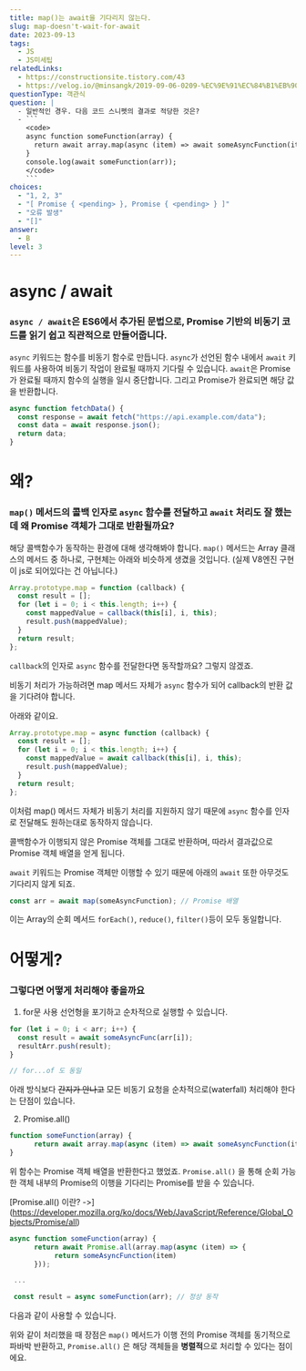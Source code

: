```yaml
---
title: map()는 await을 기다리지 않는다.
slug: map-doesn't-wait-for-await
date: 2023-09-13
tags:
  - JS
  - JS미세팁
relatedLinks:
  - https://constructionsite.tistory.com/43
  - https://velog.io/@minsangk/2019-09-06-0209-%EC%9E%91%EC%84%B1%EB%90%A8-eik06xy8mm
questionType: 객관식
question: |
  - 일반적인 경우. 다음 코드 스니펫의 결과로 적당한 것은?
  - ```
    <code>
    async function someFunction(array) {
      return await array.map(async (item) => await someAsyncFunction(item));
    }
    console.log(await someFunction(arr));
    </code>
    ```
choices:
  - "1, 2, 3"
  - "[ Promise { <pending> }, Promise { <pending> } ]"
  - "오류 발생"
  - "[]"
answer:
  - B
level: 3
---
```


# async / await

### `async / await`은 ES6에서 추가된 문법으로, Promise 기반의 비동기 코드를 읽기 쉽고 직관적으로 만들어줍니다.

`async` 키워드는 함수를 비동기 함수로 만듭니다. `async`가 선언된 함수 내에서 `await` 키워드를 사용하여 비동기 작업이 완료될 때까지 기다릴 수 있습니다.
`await`은 Promise가 완료될 때까지 함수의 실행을 일시 중단합니다. 그리고 Promise가 완료되면 해당 값을 반환합니다.

```javascript
async function fetchData() {
  const response = await fetch("https://api.example.com/data");
  const data = await response.json();
  return data;
}
```

# 왜?

### `map()` 메서드의 콜백 인자로 `async` 함수를 전달하고 `await` 처리도 잘 했는데 왜 Promise 객체가 그대로 반환될까요?

해당 콜백함수가 동작하는 환경에 대해 생각해봐야 합니다.
`map()` 메서드는 Array 클래스의 메서드 중 하나로, 구현체는 아래와 비슷하게 생겼을 것입니다. (실제 V8엔진 구현이 js로 되어있다는 건 아닙니다.)

```javascript
Array.prototype.map = function (callback) {
  const result = [];
  for (let i = 0; i < this.length; i++) {
    const mappedValue = callback(this[i], i, this);
    result.push(mappedValue);
  }
  return result;
};
```

`callback`의 인자로 `async` 함수를 전달한다면 동작할까요?
그렇지 않겠죠.

비동기 처리가 가능하려면 map 메서드 자체가 `async` 함수가 되어 callback의 반환 값을 기다려야 합니다.

아래와 같이요.

```javascript
Array.prototype.map = async function (callback) {
  const result = [];
  for (let i = 0; i < this.length; i++) {
    const mappedValue = await callback(this[i], i, this);
    result.push(mappedValue);
  }
  return result;
};
```

이처럼 map() 메서드 자체가 비동기 처리를 지원하지 않기 때문에 `async` 함수를 인자로 전달해도 원하는대로 동작하지 않습니다.

콜백함수가 이행되지 않은 Promise 객체를 그대로 반환하며, 따라서 결과값으로 Promise 객체 배열을 얻게 됩니다.

`await` 키워드는 Promise 객체만 이행할 수 있기 때문에 아래의 `await` 또한 아무것도 기다리지 않게 되죠.

```javascript
const arr = await map(someAsyncFunction); // Promise 배열
```

이는 Array의 순회 메서드 `forEach()`, `reduce()`, `filter()`등이 모두 동일합니다.

# 어떻게?

### 그렇다면 어떻게 처리해야 좋을까요

1. for문 사용
   선언형을 포기하고 순차적으로 실행할 수 있습니다.

```javascript
for (let i = 0; i < arr; i++) {
  const result = await someAsyncFunc(arr[i]);
  resultArr.push(result);
}

// for...of 도 동일
```

아래 방식보다 ~~간지가 안나고~~ 모든 비동기 요청을 순차적으로(waterfall) 처리해야 한다는 단점이 있습니다.

2. Promise.all()

```javascript
function someFunction(array) {
	  return await array.map(async (item) => await someAsyncFunction(item));
}

```

위 함수는 Promise 객체 배열을 반환한다고 했었죠.
`Promise.all()` 을 통해 순회 가능한 객체 내부의 Promise의 이행을 기다리는 Promise를 받을 수 있습니다.

[Promise.all() 이란? ->] (https://developer.mozilla.org/ko/docs/Web/JavaScript/Reference/Global_Objects/Promise/all)

```javascript
async function someFunction(array) {
	  return await Promise.all(array.map(async (item) => {
		   return someAsyncFunction(item)
      }));

 ...

 const result = async someFunction(arr); // 정상 동작
```

다음과 같이 사용할 수 있습니다.

위와 같이 처리했을 때 장점은 `map()` 메서드가 이행 전의 Promise 객체를 동기적으로 파바박 반환하고, `Promise.all()` 은 해당 객체들을 **병렬적**으로 처리할 수 있다는 점이에요.
